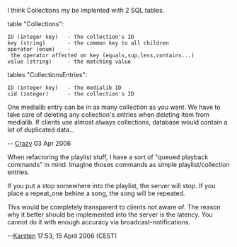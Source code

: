 I think Collections my be implented with 2 SQL tables.

table "Collections":
 ID (integer key)   - the collection's ID
 key (string)       - the common key to all children
 operator (enum)    - the operator affected on key (equals,sup,less,contains...)
 value (string)     - the matching value

tables "CollectionsEntries":
 ID (integer key)   - the medialib ID
 cid (integer)      - the collection's ID

One medialib entry can be in as many collection as you want. We have to take care of deleting any collection's entries when deleting item from medialib. If clients use almost always collections, database would contain a lot of duplicated data...

-- [[User:Crazy | Crazy]] 03 Apr 2006


When refactoring the playlist stuff, I have a sort of "queued playback commands" in mind.
Imagine thoses commands as simple playlist/collection entries.

If you put a stop somewhere into the playlist, the server will stop. If you place a repeat_one behine a song, the song will be repeated.

This would be completely transparent to clients not aware of.
The reason why it better should be implemented into the server is the latency. You cannot do it with enough accuracy via broadcast-notifications.

--[[User:Karsten|Karsten]] 17:53, 15 April 2006 (CEST)
